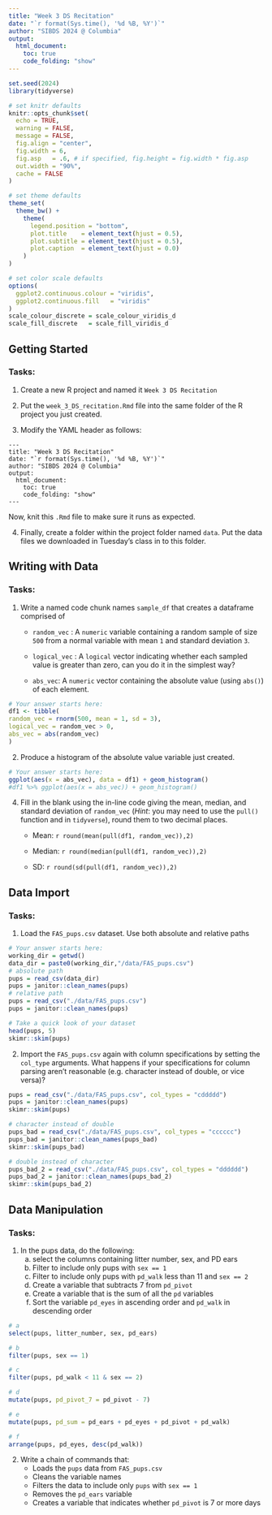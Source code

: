 ```yaml
---
title: "Week 3 DS Recitation"
date: "`r format(Sys.time(), '%d %B, %Y')`"
author: "SIBDS 2024 @ Columbia" 
output: 
  html_document:
    toc: true
    code_folding: "show"
---
```


```r
set.seed(2024)
library(tidyverse)

# set knitr defaults
knitr::opts_chunk$set(
  echo = TRUE,
  warning = FALSE,
  message = FALSE,
  fig.align = "center",
  fig.width = 6,
  fig.asp   = .6, # if specified, fig.height = fig.width * fig.asp
  out.width = "90%",
  cache = FALSE
)

# set theme defaults
theme_set(
  theme_bw() +
    theme(
      legend.position = "bottom",
      plot.title    = element_text(hjust = 0.5),
      plot.subtitle = element_text(hjust = 0.5),
      plot.caption  = element_text(hjust = 0.0)
    )
)

# set color scale defaults
options(
  ggplot2.continuous.colour = "viridis",
  ggplot2.continuous.fill   = "viridis"
)
scale_colour_discrete = scale_colour_viridis_d
scale_fill_discrete   = scale_fill_viridis_d
```

## Getting Started

### Tasks:

1. Create a new R project and named it `Week 3 DS Recitation`

2. Put the `week_3_DS_recitation.Rmd` file into the same folder of the R project you just created. 

3. Modify the YAML header as follows:

```
---
title: "Week 3 DS Recitation"
date: "`r format(Sys.time(), '%d %B, %Y')`"
author: "SIBDS 2024 @ Columbia" 
output: 
  html_document:
    toc: true
    code_folding: "show"
---
```

   Now, knit this `.Rmd` file to make sure it runs as expected.

4. Finally, create a folder within the project folder named `data`. Put the data files we downloaded in Tuesday's class in to this folder. 

## Writing with Data

### Tasks:

  1. Write a named code chunk names `sample_df` that creates a dataframe comprised of
  
      * `random_vec` : A `numeric` variable containing a random sample of size `500` from a normal variable with mean `1` and standard deviation `3`.
    
      * `logical_vec` : A `logical` vector indicating whether each sampled value is greater than zero, can you do it in the simplest way?
    
      * `abs_vec`: A `numeric` vector containing the absolute value (using `abs()`) of each element. 
  
```r
# Your answer starts here: 
df1 <- tibble(
random_vec = rnorm(500, mean = 1, sd = 3),
logical_vec = random_vec > 0,
abs_vec = abs(random_vec)
)
```
  

  2. Produce a histogram of the absolute value variable just created.
  
```r
# Your answer starts here:  
ggplot(aes(x = abs_vec), data = df1) + geom_histogram()
#df1 %>% ggplot(aes(x = abs_vec)) + geom_histogram()
```
  


  4. Fill in the blank using the in-line code giving the mean, median, and standard deviation of `random_vec` (*Hint*: you may need to use the `pull()` function and  in `tidyverse`), round them to two decimal places.
  
      * Mean: `r round(mean(pull(df1, random_vec)),2)`
  
      * Median: `r round(median(pull(df1, random_vec)),2)`   
  
      * SD: `r round(sd(pull(df1, random_vec)),2)`

## Data Import

### Tasks:

  1. Load the `FAS_pups.csv` dataset. Use both absolute and relative paths
  
```r
# Your answer starts here:  
working_dir = getwd()
data_dir = paste0(working_dir,"/data/FAS_pups.csv")
# absolute path
pups = read_csv(data_dir)
pups = janitor::clean_names(pups)
# relative path
pups = read_csv("./data/FAS_pups.csv")
pups = janitor::clean_names(pups)

# Take a quick look of your dataset
head(pups, 5)
skimr::skim(pups)
```
  
2. Import the `FAS_pups.csv` again with column specifications by setting the `col_type` arguments. What happens if your specifications for column parsing aren’t reasonable (e.g. character instead of double, or vice versa)? 

```r
pups = read_csv("./data/FAS_pups.csv", col_types = "cddddd")
pups = janitor::clean_names(pups)
skimr::skim(pups)
```

```r
# character instead of double 
pups_bad = read_csv("./data/FAS_pups.csv", col_types = "cccccc")
pups_bad = janitor::clean_names(pups_bad)
skimr::skim(pups_bad) 
```


```r
# double instead of character
pups_bad_2 = read_csv("./data/FAS_pups.csv", col_types = "dddddd")
pups_bad_2 = janitor::clean_names(pups_bad_2)
skimr::skim(pups_bad_2)
```


## Data Manipulation

### Tasks:

  1. In the pups data, do the following:
      a. select the columns containing litter number, sex, and PD ears
      b. Filter to include only pups with `sex == 1`
      c. Filter to include only pups with `pd_walk` less than 11 and `sex == 2`
      d. Create a variable that subtracts 7 from `pd_pivot`
      e. Create a variable that is the sum of all the `pd` variables
      f. Sort the variable `pd_eyes` in ascending order and `pd_walk` in descending order

```r
# a
select(pups, litter_number, sex, pd_ears)
```

```r
# b
filter(pups, sex == 1)
```

```r
# c
filter(pups, pd_walk < 11 & sex == 2)
```

```r
# d
mutate(pups, pd_pivot_7 = pd_pivot - 7)
```

```r
# e
mutate(pups, pd_sum = pd_ears + pd_eyes + pd_pivot + pd_walk) 
```

```r
# f
arrange(pups, pd_eyes, desc(pd_walk))
```

      
  2. Write a chain of commands that:
      - Loads the `pups` data from `FAS_pups.csv`
      - Cleans the variable names
      - Filters the data to include only `pups` with `sex == 1`
      - Removes the `pd_ears` variable
      - Creates a variable that indicates whether `pd_pivot` is 7 or more days
















